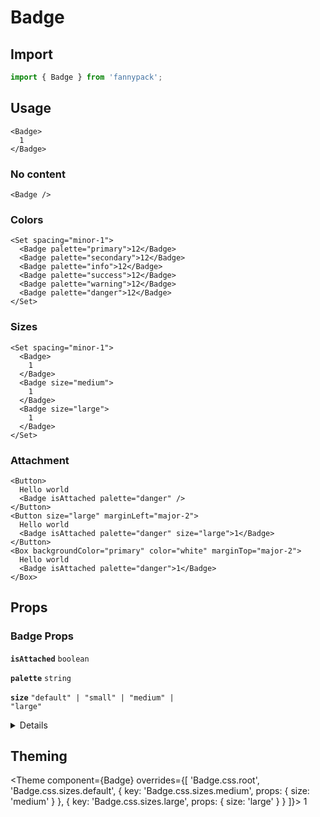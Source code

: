 
# Badge

## Import

```jsx
import { Badge } from 'fannypack';
```

## Usage

```jsx-live
<Badge>
  1
</Badge>
```

### No content

```jsx-live
<Badge />
```

### Colors

```jsx-live
<Set spacing="minor-1">
  <Badge palette="primary">12</Badge>
  <Badge palette="secondary">12</Badge>
  <Badge palette="info">12</Badge>
  <Badge palette="success">12</Badge>
  <Badge palette="warning">12</Badge>
  <Badge palette="danger">12</Badge>
</Set>
```

### Sizes

```jsx-live
<Set spacing="minor-1">
  <Badge>
    1
  </Badge>
  <Badge size="medium">
    1
  </Badge>
  <Badge size="large">
    1
  </Badge>
</Set>
```

### Attachment

```jsx-live
<Button>
  Hello world
  <Badge isAttached palette="danger" />
</Button>
<Button size="large" marginLeft="major-2">
  Hello world
  <Badge isAttached palette="danger" size="large">1</Badge>
</Button>
<Box backgroundColor="primary" color="white" marginTop="major-2">
  Hello world
  <Badge isAttached palette="danger">1</Badge>
</Box>
```

## Props

### Badge Props

<!-- Automatically generated -->

**<Code marginRight="major-1">isAttached</Code>** <Code fontSize="150" palette="primary">boolean</Code>

<Box marginBottom="major-4" />

**<Code marginRight="major-1">palette</Code>** <Code fontSize="150" palette="primary">string</Code>

<Box marginBottom="major-4" />

**<Code marginRight="major-1">size</Code>** <Code fontSize="150" palette="primary">&#34;default&#34; | &#34;small&#34; | &#34;medium&#34; | &#34;large&#34;</Code>

<Box marginBottom="major-4" />

<details><Box use="summary" marginBottom="major-2">Inherits <code><strong>Box</strong></code> props</Box>

**<Code marginRight="major-1">use</Code>**

<Code isBlock palette="primary" fontSize="150" padding="minor-1" marginBottom="major-2">
{`string
  | ComponentClass<any, any>
  | FunctionComponent<any>`}
</Code>

<Box marginBottom="major-4" />

**<Code marginRight="major-1">className</Code>** <Code fontSize="150" palette="primary">string</Code>

<Box marginBottom="major-4" />

**<Code marginRight="major-1">children</Code>**

<Code isBlock palette="primary" fontSize="150" padding="minor-1" marginBottom="major-2">
{`string
  | number
  | boolean
  | {}
  | ReactElement<any, string
  | ((props: any) => ReactElement<any, string
  | ...
  | (new (props: any) => Component<any, any, any>)>)
  | (new (props: any) => Component<any, any, any>)>
  | ReactNodeArray
  | ReactPortal
  | ((props: BoxProps) => ReactNode)`}
</Code>

<Box marginBottom="major-4" />

**<Code marginRight="major-1">altitude</Code>** <Code fontSize="150" palette="primary">string</Code>

<Box marginBottom="major-4" />

**<Code marginRight="major-1">showBreakpoint</Code>** <Code fontSize="150" palette="primary">string</Code>

<Box marginBottom="major-4" />

**<Code marginRight="major-1">hiddenBreakpoint</Code>** <Code fontSize="150" palette="primary">string</Code>

<Box marginBottom="major-4" />

**<Code marginRight="major-1">overrides</Code>**

<Code isBlock palette="primary" fontSize="150" padding="minor-1" marginBottom="major-2">
{`{
  altitudes?: AltitudesThemeConfig;
  borders?: BordersThemeConfig;
  borderRadii?: BorderRadiiThemeConfig;
  breakpoints?: BreakpointsThemeConfig;
  fontSizes?: FontSizeThemeConfig;
  fontWeights?: FontWeightsThemeConfig;
  ... 66 more ...;
  Template?: TemplateThemeConfig;
}`}
</Code>

<Box marginBottom="major-4" />

**<Code marginRight="major-1">elementRef</Code>** <Code fontSize="150" palette="primary">((instance: any) =&#62; void) | RefObject&#60;any&#62;</Code>

<Box marginBottom="major-4" />

**<Code marginRight="major-1">themeKey</Code>** <Code fontSize="150" palette="primary">string</Code>

<Box marginBottom="major-4" />

</details>


## Theming

<Theme
  component={Badge}
  overrides={[
    'Badge.css.root',
    'Badge.css.sizes.default',
    { key: 'Badge.css.sizes.medium', props: { size: 'medium' } },
    { key: 'Badge.css.sizes.large', props: { size: 'large' } }
  ]}>
  1
</Theme>
